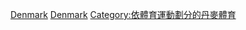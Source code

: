 {{Commonscat|Badminton in Denmark}}

[[Category:各國羽毛球|Denmark]]
[[Category:歐洲羽毛球|Denmark]]
[[Category:依體育運動劃分的丹麥體育|Category:依體育運動劃分的丹麥體育]]